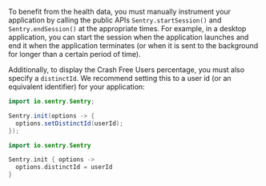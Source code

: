 To benefit from the health data, you must manually instrument your application by calling the public APIs `Sentry.startSession()` and `Sentry.endSession()` at the appropriate times. For example, in a desktop application, you can start the session when the application launches and end it when the application terminates (or when it is sent to the background for longer than a certain period of time).

Additionally, to display the Crash Free Users percentage, you must also specify a `distinctId`. We recommend setting this to a user id (or an equivalent identifier) for your application:

```java
import io.sentry.Sentry;

Sentry.init(options -> {
  options.setDistinctId(userId);
});
```

```kotlin
import io.sentry.Sentry

Sentry.init { options ->
  options.distinctId = userId
}
```
